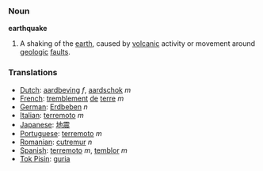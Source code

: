===Noun===
'''earthquake'''

# A shaking of the [[earth]], caused by [[volcanic]] activity or movement around [[geologic]] [[fault]]s.

===Translations===
*[[Dutch]]: [[aardbeving]] ''f'', [[aardschok]] ''m''
*[[French]]: [[tremblement]] [[de]] [[terre]] ''m''
*[[German]]: [[Erdbeben]] ''n''
*[[Italian]]: [[terremoto]] ''m''
*[[Japanese]]: [[地震]]
*[[Portuguese]]: [[terremoto]] ''m''
*[[Romanian]]: [[cutremur]] ''n''
*[[Spanish]]: [[terremoto]] ''m'', [[temblor]] ''m''
*[[Tok Pisin]]: [[guria]]